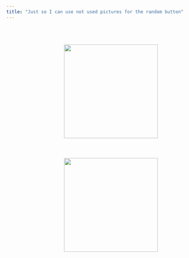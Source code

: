 ```yaml
---
title: "Just so I can use not used pictures for the random button"
---
```




<img src="/images/lucky_find.png" style="float: right; margin: 50px 100px 3px 12px;" width = 250>



<img src="/images/confrontation.gif" style="float: right; margin: 50px 100px 3px 12px;" width = 250>